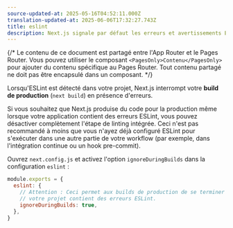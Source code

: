 ```yaml
---
source-updated-at: 2025-05-16T04:52:11.000Z
translation-updated-at: 2025-06-06T17:32:27.743Z
title: eslint
description: Next.js signale par défaut les erreurs et avertissements ESLint lors des builds. Apprenez ici comment désactiver ce comportement.
---
```


{/* Le contenu de ce document est partagé entre l'App Router et le Pages Router. Vous pouvez utiliser le composant `<PagesOnly>Contenu</PagesOnly>` pour ajouter du contenu spécifique au Pages Router. Tout contenu partagé ne doit pas être encapsulé dans un composant. */}

Lorsqu'ESLint est détecté dans votre projet, Next.js interrompt votre **build de production** (`next build`) en présence d'erreurs.

Si vous souhaitez que Next.js produise du code pour la production même lorsque votre application contient des erreurs ESLint, vous pouvez désactiver complètement l'étape de linting intégrée. Ceci n'est pas recommandé à moins que vous n'ayez déjà configuré ESLint pour s'exécuter dans une autre partie de votre workflow (par exemple, dans l'intégration continue ou un hook pre-commit).

Ouvrez `next.config.js` et activez l'option `ignoreDuringBuilds` dans la configuration `eslint` :

```js filename="next.config.js"
module.exports = {
  eslint: {
    // Attention : Ceci permet aux builds de production de se terminer avec succès même si
    // votre projet contient des erreurs ESLint.
    ignoreDuringBuilds: true,
  },
}
```